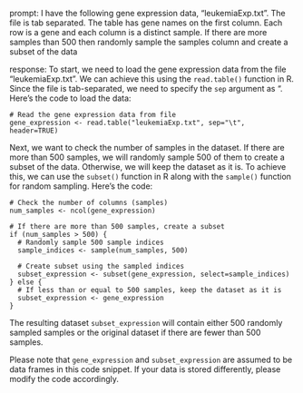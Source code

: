prompt:
I have the following gene expression data, "leukemiaExp.txt". The file is tab separated. The table has gene names on the first column. Each row is a gene and each column is a distinct sample.  If there are more samples than 500 then randomly sample the samples column and create a subset of the data

response:
To start, we need to load the gene expression data from the file "leukemiaExp.txt". We can achieve this using the `read.table()` function in R. Since the file is tab-separated, we need to specify the `sep` argument as "\t". Here's the code to load the data:

```
# Read the gene expression data from file
gene_expression <- read.table("leukemiaExp.txt", sep="\t", header=TRUE)
```

Next, we want to check the number of samples in the dataset. If there are more than 500 samples, we will randomly sample 500 of them to create a subset of the data. Otherwise, we will keep the dataset as it is. To achieve this, we can use the `subset()` function in R along with the `sample()` function for random sampling. Here's the code:

```
# Check the number of columns (samples)
num_samples <- ncol(gene_expression)

# If there are more than 500 samples, create a subset
if (num_samples > 500) {
  # Randomly sample 500 sample indices
  sample_indices <- sample(num_samples, 500)
  
  # Create subset using the sampled indices
  subset_expression <- subset(gene_expression, select=sample_indices)
} else {
  # If less than or equal to 500 samples, keep the dataset as it is
  subset_expression <- gene_expression
}
```

The resulting dataset `subset_expression` will contain either 500 randomly sampled samples or the original dataset if there are fewer than 500 samples.

Please note that `gene_expression` and `subset_expression` are assumed to be data frames in this code snippet. If your data is stored differently, please modify the code accordingly.
